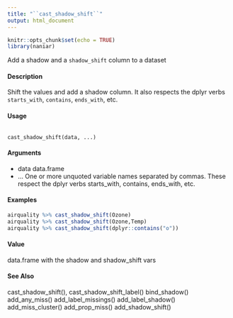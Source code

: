 ---
title: "``cast_shadow_shift``"
output: html_document
---

```{r setup, include=FALSE}
knitr::opts_chunk$set(echo = TRUE)
library(naniar)
```

Add a shadow and a ``shadow_shift`` column to a dataset

####  Description 

Shift the values and add a shadow column. It also respects the dplyr verbs ``starts_with``, ``contains``,
``ends_with``, etc.

####  Usage 
<pre><code>
cast_shadow_shift(data, ...)
</code></pre>
#### Arguments 

* data data.frame
* ... One or more unquoted variable names separated by commas. These respect the
dplyr verbs starts_with, contains, ends_with, etc.



#### Examples 
```{r}

airquality %>% cast_shadow_shift(Ozone)
airquality %>% cast_shadow_shift(Ozone,Temp)
airquality %>% cast_shadow_shift(dplyr::contains("o"))
```
#### Value 

data.frame with the shadow and shadow_shift vars

#### See Also 

cast_shadow_shift(), cast_shadow_shift_label() bind_shadow() add_any_miss() add_label_missings()
add_label_shadow() add_miss_cluster() add_prop_miss() add_shadow_shift()
